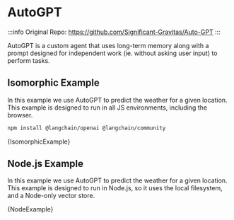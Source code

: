 
# AutoGPT

:::info
Original Repo: https://github.com/Significant-Gravitas/Auto-GPT
:::

AutoGPT is a custom agent that uses long-term memory along with a prompt designed for independent work (ie. without asking user input) to perform tasks.

## Isomorphic Example


In this example we use AutoGPT to predict the weather for a given location. This example is designed to run in all JS environments, including the browser.


<IntegrationInstallTooltip></IntegrationInstallTooltip>

```bash npm2yarn
npm install @langchain/openai @langchain/community
```

<CodeBlock language="typescript">{IsomorphicExample}</CodeBlock>

## Node.js Example


In this example we use AutoGPT to predict the weather for a given location. This example is designed to run in Node.js, so it uses the local filesystem, and a Node-only vector store.

<CodeBlock language="typescript">{NodeExample}</CodeBlock>
